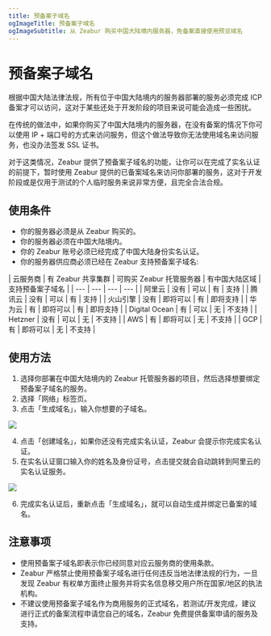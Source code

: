 ```yaml
---
title: 预备案子域名 
ogImageTitle: 预备案子域名
ogImageSubtitle: 从 Zeabur 购买中国大陆境内服务器，免备案直接使用预览域名
---
```


# 预备案子域名

根据中国大陆法律法规，所有位于中国大陆境内的服务器部署的服务必须完成 ICP 备案才可以访问，这对于某些还处于开发阶段的项目来说可能会造成一些困扰。

在传统的做法中，如果你购买了中国大陆境内的服务器，在没有备案的情况下你可以使用 IP + 端口号的方式来访问服务，但这个做法导致你无法使用域名来访问服务，也没办法签发 SSL 证书。

对于这类情况，Zeabur 提供了预备案子域名的功能，让你可以在完成了实名认证的前提下，暂时使用 Zeabur 提供的已备案域名来访问你部署的服务，这对于开发阶段或是仅用于测试的个人临时服务来说非常方便，且完全合法合规。

## 使用条件

- 你的服务器必须是从 Zeabur 购买的。
- 你的服务器必须在中国大陆境内。
- 你的 Zeabur 账号必须已经完成了中国大陆身份实名认证。
- 你的服务器供应商必须已经在 Zeabur 支持预备案子域名:

| 云服务商 | 有 Zeabur 共享集群 | 可购买 Zeabur 托管服务器 | 有中国大陆区域 | 支持预备案子域名 |
| --- | --- | --- | --- |
| 阿里云 | 没有 | 可以 | 有 | 支持 |
| 腾讯云 | 没有 | 可以 | 有 | 支持 |
| 火山引擎 | 没有 | 即将可以 | 有 | 即将支持 |
| 华为云 | 有 | 即将可以 | 有 | 即将支持 |
| Digital Ocean | 有 | 可以 | 无 | 不支持 |
| Hetzner | 没有 | 可以 | 无 | 不支持 |
| AWS | 有 | 即将可以 | 无 | 不支持 |
| GCP | 有 | 即将可以 | 无 | 不支持 |

## 使用方法

1. 选择你部署在中国大陆境内的 Zeabur 托管服务器的项目，然后选择想要绑定预备案子域名的服务。
2. 选择「网络」标签页。
3. 点击「生成域名」，输入你想要的子域名。

![](https://cdn.zeabur.com/pre-icp-1.png)

4. 点击「创建域名」，如果你还没有完成实名认证，Zeabur 会提示你完成实名认证。
5. 在实名认证窗口输入你的姓名及身份证号，点击提交就会自动跳转到阿里云的实名认证服务。

![](https://cdn.zeabur.com/pre-icp-2.png)

6. 完成实名认证后，重新点击「生成域名」，就可以自动生成并绑定已备案的域名。

## 注意事项

- 使用预备案子域名即表示你已经同意对应云服务商的使用条款。
- Zeabur 严格禁止使用预备案子域名进行任何违反当地法律法规的行为，一旦发现 Zeabur 有权单方面终止服务并将实名信息移交用户所在国家/地区的执法机构。
- 不建议使用预备案子域名作为商用服务的正式域名，若测试/开发完成，建议进行正式的备案流程申请您自己的域名，Zeabur 免费提供备案申请的服务及支持。
